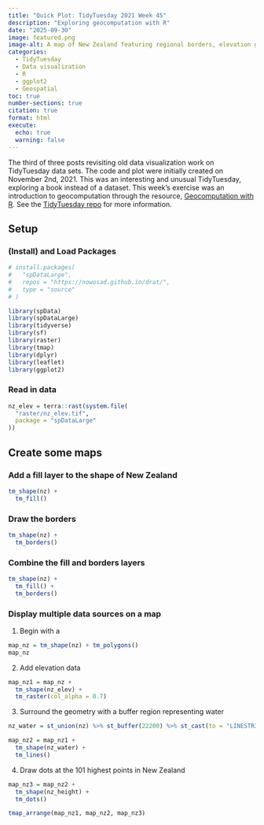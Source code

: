 ```yaml
---
title: "Quick Plot: TidyTuesday 2021 Week 45"
description: "Exploring geocomputation with R"
date: "2025-09-30"
image: featured.png
image-alt: A map of New Zealand featuring regional borders, elevation gradient, and indicating the highest points with dots.
categories:
  - TidyTuesday
  - Data visualization
  - R
  - ggplot2
  - Geospatial
toc: true
number-sections: true
citation: true
format: html
execute:
  echo: true
  warning: false
---
```


The third of three posts revisiting old data visualization work on TidyTuesday data sets. The code and plot were initially created on November 2nd, 2021. This was an interesting and unusual TidyTuesday, exploring a book instead of a dataset. This week's exercise was an introduction to geocomputation through the resource, [Geocomputation with R](https://r.geocompx.org/). See the [TidyTuesday repo](https://github.com/rfordatascience/tidytuesday/tree/main/data/2021/2021-11-02 "TidyTuesday Github Repo for 2021wk45") for more information.

## Setup

### (Install) and Load Packages

```r

# install.packages(
#   "spDataLarge",
#   repos = "https://nowosad.github.io/drat/",
#   type = "source"
# )

library(spData)
library(spDataLarge)
library(tidyverse)
library(sf)
library(raster)
library(tmap)
library(dplyr)
library(leaflet)
library(ggplot2)
```

### Read in data

```r
nz_elev = terra::rast(system.file(
  "raster/nz_elev.tif",
  package = "spDataLarge"
))
```



## Create some maps

### Add a fill layer to the shape of New Zealand

```r
tm_shape(nz) +
  tm_fill()
```

### Draw the borders

```r
tm_shape(nz) +
  tm_borders()
```

### Combine the fill and borders layers

```r
tm_shape(nz) +
  tm_fill() +
  tm_borders()
```

### Display multiple data sources on a map

1.  Begin with a 
```r
map_nz = tm_shape(nz) + tm_polygons()
map_nz
```

2. Add elevation data

```r
map_nz1 = map_nz +
  tm_shape(nz_elev) +
  tm_raster(col_alpha = 0.7)
```

3. Surround the geometry with a buffer region representing water

```r
nz_water = st_union(nz) %>% st_buffer(22200) %>% st_cast(to = "LINESTRING")

map_nz2 = map_nz1 +
  tm_shape(nz_water) +
  tm_lines()
```

4. Draw dots at the 101 highest points in New Zealand

```r
map_nz3 = map_nz2 +
  tm_shape(nz_height) +
  tm_dots()
```

```r
tmap_arrange(map_nz1, map_nz2, map_nz3)
```
